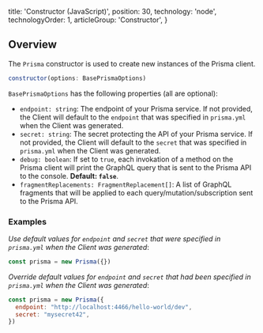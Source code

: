 
  title: 'Constructor (JavaScript)',
  position: 30,
  technology: 'node',
  technologyOrder: 1,
  articleGroup: 'Constructor',
}

## Overview

The `Prisma` constructor is used to create new instances of the Prisma client.

```js
constructor(options: BasePrismaOptions)
```

`BasePrismaOptions` has the following properties (all are optional):

- `endpoint: string`: The endpoint of your Prisma service. If not provided, the Client will default to the `endpoint` that was specified in `prisma.yml` when the Client was generated. 
- `secret: string`: The secret protecting the API of your Prisma service. If not provided, the Client will default to the `secret` that was specified in `prisma.yml` when the Client was generated. 
- `debug: boolean`: If set to `true`, each invokation of a method on the Prisma client will print the GraphQL query that is sent to the Prisma API to the console. **Default: `false`**.
- `fragmentReplacements: FragmentReplacement[]`: A list of GraphQL fragments that will be applied to each query/mutation/subscription sent to the Prisma API.

### Examples

_Use default values for `endpoint` and `secret` that were specified in `prisma.yml` when the Client was generated_:

```js
const prisma = new Prisma({})
```

_Override default values for `endpoint` and `secret` that had been specified in `prisma.yml` when the Client was generated_:

```js
const prisma = new Prisma({ 
  endpoint: "http://localhost:4466/hello-world/dev",
  secret: "mysecret42",
})
```
